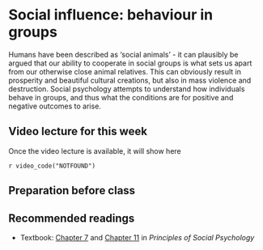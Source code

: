 # Social influence: behaviour in groups

Humans have been described as 'social animals' - it can plausibly be argued that our ability to cooperate in social groups is what sets us apart from our otherwise close animal relatives. This can obviously result in prosperity and beautiful cultural creations, but also in mass violence and destruction. Social psychology attempts to understand how individuals behave in groups, and thus what the conditions are for positive and negative outcomes to arise.

## Video lecture for this week

Once the video lecture is available, it will show here

`r video_code("NOTFOUND")`

## Preparation before class



## Recommended readings

* Textbook: [Chapter 7](https://open.lib.umn.edu/socialpsychology/part/chapter-7-influencing-and-conforming/) and [Chapter 11](https://open.lib.umn.edu/socialpsychology/part/chapter-11-working-groups-performance-and-decision-making/) in *Principles of Social Psychology*



